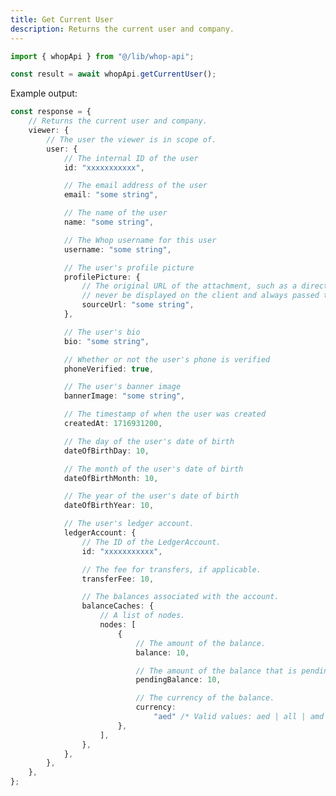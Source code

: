```yaml
---
title: Get Current User
description: Returns the current user and company.
---
```


```typescript
import { whopApi } from "@/lib/whop-api";

const result = await whopApi.getCurrentUser();

```

Example output:

```typescript
const response = {
	// Returns the current user and company.
	viewer: {
		// The user the viewer is in scope of.
		user: {
			// The internal ID of the user
			id: "xxxxxxxxxxx",

			// The email address of the user
			email: "some string",

			// The name of the user
			name: "some string",

			// The Whop username for this user
			username: "some string",

			// The user's profile picture
			profilePicture: {
				// The original URL of the attachment, such as a direct link to S3. This should
				// never be displayed on the client and always passed to an Imgproxy transformer.
				sourceUrl: "some string",
			},

			// The user's bio
			bio: "some string",

			// Whether or not the user's phone is verified
			phoneVerified: true,

			// The user's banner image
			bannerImage: "some string",

			// The timestamp of when the user was created
			createdAt: 1716931200,

			// The day of the user's date of birth
			dateOfBirthDay: 10,

			// The month of the user's date of birth
			dateOfBirthMonth: 10,

			// The year of the user's date of birth
			dateOfBirthYear: 10,

			// The user's ledger account.
			ledgerAccount: {
				// The ID of the LedgerAccount.
				id: "xxxxxxxxxxx",

				// The fee for transfers, if applicable.
				transferFee: 10,

				// The balances associated with the account.
				balanceCaches: {
					// A list of nodes.
					nodes: [
						{
							// The amount of the balance.
							balance: 10,

							// The amount of the balance that is pending.
							pendingBalance: 10,

							// The currency of the balance.
							currency:
								"aed" /* Valid values: aed | all | amd | ape | ars | aud | bam | bgn | bhd | bob | brl | bsd | cad | chf | clp | cop | crc | czk | dkk | dop | dzd | egp | etb | eth | eur | gbp | ghs | gmd | gtq | gyd | hkd | huf | idr | ils | inr | jmd | jod | jpy | kes | khr | krw | kwd | lkr | mad | mdl | mga | mkd | mnt | mop | mur | mxn | myr | nad | ngn | nok | nzd | omr | pen | php | pkr | pln | pyg | qar | ron | rsd | rub | rwf | sar | sek | sgd | thb | tnd | try | ttd | twd | tzs | usd | uyu | uzs | vnd | xcd | xof | zar */,
						},
					],
				},
			},
		},
	},
};

```
